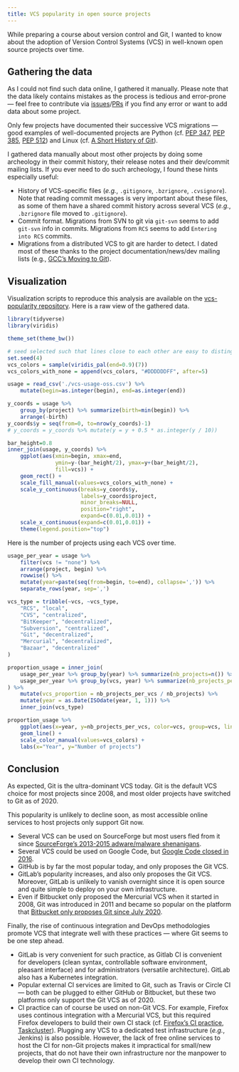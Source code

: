 ```yaml
---
title: VCS popularity in open source projects
---
```


While preparing a course about version control and Git,
I wanted to know about the adoption of Version Control Systems (VCS) in well-known open source projects over time.

Gathering the data
------------------

As I could not find such data online, I gathered it manually.
Please note that the data likely contains mistakes as the process is tedious and error-prone —
feel free to contribute via [issues]/[PRs] if you find any error or want to add data about some project.

Only few projects have documented their successive VCS migrations — good examples
of well-documented projects are Python (cf. [PEP 347], [PEP 385], [PEP 512])
and Linux (cf. [A Short History of Git]).

I gathered data manually about most other projects by doing some archeology in their commit history,
their release notes and their dev/commit mailing lists.
If you ever need to do such archeology, I found these hints especially useful:

- History of VCS-specific files (*e.g.*, `.gitignore`, `.bzrignore`, `.cvsignore`).
  Note that reading commit messages is very important about these files, as some of them have a shared commit history across several VCS (*e.g.*, `.bzrignore` file moved to `.gitignore`).
- Commit format. Migrations from SVN to git via `git-svn` seems to add `git-svn` info in commits.
  Migrations from `RCS` seems to add `Entering into RCS` commits.
- Migrations from a distributed VCS to git are harder to detect.
  I dated most of these thanks to the project documentation/news/dev mailing lists (e.g., [GCC's Moving to Git]).

Visualization
-------------

Visualization scripts to reproduce this analysis are available on the [vcs-popularity repository].
Here is a raw view of the gathered data.

```r
library(tidyverse)
library(viridis)

theme_set(theme_bw())

# seed selected such that lines close to each other are easy to distinguish
set.seed(4)
vcs_colors = sample(viridis_pal(end=0.9)(7))
vcs_colors_with_none = append(vcs_colors, "#DDDDDDFF", after=5)

usage = read_csv('./vcs-usage-oss.csv') %>%
    mutate(begin=as.integer(begin), end=as.integer(end))

y_coords = usage %>%
    group_by(project) %>% summarize(birth=min(begin)) %>%
    arrange(-birth)
y_coords$y = seq(from=0, to=nrow(y_coords)-1)
# y_coords = y_coords %>% mutate(y = y + 0.5 * as.integer(y / 10))

bar_height=0.8
inner_join(usage, y_coords) %>%
    ggplot(aes(xmin=begin, xmax=end,
               ymin=y-(bar_height/2), ymax=y+(bar_height/2),
               fill=vcs)) +
    geom_rect() +
    scale_fill_manual(values=vcs_colors_with_none) +
    scale_y_continuous(breaks=y_coords$y,
                       labels=y_coords$project,
                       minor_breaks=NULL,
                       position="right",
                       expand=c(0.01,0.01)) +
    scale_x_continuous(expand=c(0.01,0.01)) +
    theme(legend.position="top")
```

Here is the number of projects using each VCS over time.

```r
usage_per_year = usage %>%
    filter(vcs != "none") %>%
    arrange(project, begin) %>%
    rowwise() %>%
    mutate(year=paste(seq(from=begin, to=end), collapse=',')) %>%
    separate_rows(year, sep=',')

vcs_type = tribble(~vcs, ~vcs_type,
    "RCS", "local",
    "CVS", "centralized",
    "BitKeeper", "decentralized",
    "Subversion", "centralized",
    "Git", "decentralized",
    "Mercurial", "decentralized",
    "Bazaar", "decentralized"
)

proportion_usage = inner_join(
    usage_per_year %>% group_by(year) %>% summarize(nb_projects=n()) %>% ungroup(),
    usage_per_year %>% group_by(vcs, year) %>% summarize(nb_projects_per_vcs=n()) %>% ungroup()
) %>%
    mutate(vcs_proportion = nb_projects_per_vcs / nb_projects) %>%
    mutate(year = as.Date(ISOdate(year, 1, 1))) %>%
    inner_join(vcs_type)

proportion_usage %>%
    ggplot(aes(x=year, y=nb_projects_per_vcs, color=vcs, group=vcs, linetype=vcs)) +
    geom_line() +
    scale_color_manual(values=vcs_colors) +
    labs(x="Year", y="Number of projects")
```

<!--
And finally, this is the proportion of projects using each VCS over time.

```r
proportion_usage %>%
    ggplot(aes(x=year, y=vcs_proportion, color=vcs, group=vcs, linetype=vcs)) +
    geom_line() +
    scale_color_manual(values=vcs_colors) +
    scale_y_continuous(labels = scales::percent) +
    labs(x="Year", y="Proportion of projects")
```
-->

Conclusion
----------

As expected, Git is the ultra-dominant VCS today.
Git is the default VCS choice for most projects since 2008, and most older projects have switched to Git as of 2020.

This popularity is unlikely to decline soon, as most accessible online services to host projects only support Git now.

- Several VCS can be used on SourceForge but most users fled from it since [SourceForge's 2013-2015 adware/malware shenanigans].
- Several VCS could be used on Google Code, but [Google Code closed in 2016].
- GitHub is by far the most popular today, and only proposes the Git VCS.
- GitLab's popularity increases, and also only proposes the Git VCS.
  Moreover, GitLab is unlikely to vanish overnight since it is open source and quite simple to deploy on your own infrastructure.
- Even if Bitbucket only proposed the Mercurial VCS when it started in 2008, Git was introduced in 2011 and became so popular on the platform that [Bitbucket only proposes Git since July 2020].

Finally, the rise of continuous integration and DevOps methodologies promote VCS that integrate well with these practices — where Git seems to be one step ahead.

- GitLab is very convenient for such practice, as Gitlab CI is convenient for developers (clean syntax, controllable software environment, pleasant interface) and for administrators (versatile architecture).
  GitLab also has a Kubernetes integration.
- Popular external CI services are limited to Git, such as Travis or Circle CI — both can be plugged to either GitHub or Bitbucket, but these two platforms only support the Git VCS as of 2020.
- CI practice can of course be used on non-Git VCS.
  For example, Firefox uses continous integration with a Mercurial VCS,
  but this required Firefox developers to build their own CI stack (cf. [Firefox's CI practice], [Taskcluster]).
  Plugging any VCS to a dedicated test infrastructure (*e.g.*, Jenkins) is also possible.
  However, the lack of free online services to host the CI for non-Git projects makes it impractical for small/new projects, that do not have their own infrastructure nor the manpower to develop their own CI technology.

[PEP 347]: https://www.python.org/dev/peps/pep-0347/
[PEP 385]: https://www.python.org/dev/peps/pep-0385/
[PEP 512]: https://www.python.org/dev/peps/pep-0512/
[A Short History of Git]: https://git-scm.com/book/en/v2/Getting-Started-A-Short-History-of-Git
[GCC's Moving to Git]: https://gcc.gnu.org/wiki/GitConversion
[vcs-popularity repository]: https://github.com/mpoquet/vcs-popularity
[issues]: https://github.com/mpoquet/vcs-popularity/issues
[PRs]: https://github.com/mpoquet/vcs-popularity/pulls
[SourceForge's 2013-2015 adware/malware shenanigans]: https://en.wikipedia.org/wiki/SourceForge#Controversies
[Google Code closed in 2016]: https://opensource.googleblog.com/2015/03/farewell-to-google-code.html
[Bitbucket only proposes Git since July 2020]: https://bitbucket.org/blog/sunsetting-mercurial-support-in-bitbucket
[Firefox's CI practice]: https://developer.mozilla.org/en-US/docs/Mozilla/Continuous_integration
[Taskcluster]: https://docs.taskcluster.net/docs

